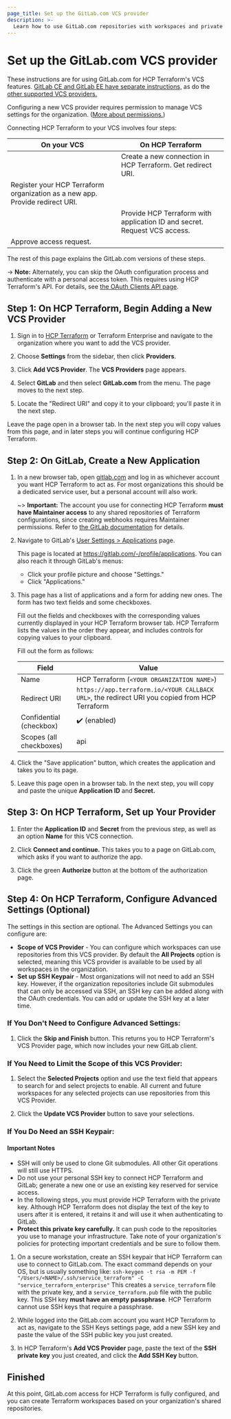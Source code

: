 ```yaml
---
page_title: Set up the GitLab.com VCS provider
description: >-
  Learn how to use GitLab.com repositories with workspaces and private registry modules in HCP Terraform.
---
```


# Set up the GitLab.com VCS provider

These instructions are for using GitLab.com for HCP Terraform's VCS features. [GitLab CE and GitLab EE have separate instructions,](/terraform/cloud-docs/vcs/gitlab-eece) as do the [other supported VCS providers.](/terraform/cloud-docs/vcs)

Configuring a new VCS provider requires permission to manage VCS settings for the organization. ([More about permissions.](/terraform/cloud-docs/users-teams-organizations/permissions))

[permissions-citation]: #intentionally-unused---keep-for-maintainers

Connecting HCP Terraform to your VCS involves four steps:

| On your VCS                                                                    | On HCP Terraform                                                          |
| ------------------------------------------------------------------------------ | --------------------------------------------------------------------------- |
|                                                                                | Create a new connection in HCP Terraform. Get redirect URI.               |
| Register your HCP Terraform organization as a new app. Provide redirect URI. |                                                                             |
|                                                                                | Provide HCP Terraform with application ID and secret. Request VCS access. |
| Approve access request.                                                        |                                                                             |

The rest of this page explains the GitLab.com versions of these steps.

-> **Note:** Alternately, you can skip the OAuth configuration process and authenticate with a personal access token. This requires using HCP Terraform's API. For details, see [the OAuth Clients API page](/terraform/cloud-docs/api-docs/oauth-clients).

## Step 1: On HCP Terraform, Begin Adding a New VCS Provider

1. Sign in to [HCP Terraform](https://app.terraform.io/) or Terraform Enterprise and navigate to the organization where you want to add the VCS provider.

1. Choose **Settings** from the sidebar, then click **Providers**.

1. Click **Add VCS Provider**. The **VCS Providers** page appears.

1. Select **GitLab** and then select **GitLab.com** from the menu. The page moves to the next step.

1. Locate the "Redirect URI" and copy it to your clipboard; you'll paste it in the next step.

Leave the page open in a browser tab. In the next step you will copy values from this page, and in later steps you will continue configuring HCP Terraform.

## Step 2: On GitLab, Create a New Application

1. In a new browser tab, open [gitlab.com](https://gitlab.com) and log in as whichever account you want HCP Terraform to act as. For most organizations this should be a dedicated service user, but a personal account will also work.

   ~> **Important:** The account you use for connecting HCP Terraform **must have Maintainer access** to any shared repositories of Terraform configurations, since creating webhooks requires Maintainer permissions. Refer to [the GitLab documentation](https://docs.gitlab.com/ee/user/permissions.html#project-members-permissions) for details.

1. Navigate to GitLab's [User Settings > Applications](https://gitlab.com/-/profile/applications) page.

   This page is located at <https://gitlab.com/-/profile/applications>. You can also reach it through GitLab's menus:

   - Click your profile picture and choose "Settings."
   - Click "Applications."

1. This page has a list of applications and a form for adding new ones. The form has two text fields and some checkboxes.

   Fill out the fields and checkboxes with the corresponding values currently displayed in your HCP Terraform browser tab. HCP Terraform lists the values in the order they appear, and includes controls for copying values to your clipboard.

   Fill out the form as follows:

   | Field                   | Value                                                                                            |
   | ----------------------- | ------------------------------------------------------------------------------------------------ |
   | Name                    | HCP Terraform (`<YOUR ORGANIZATION NAME>`)                                                     |
   | Redirect URI            | `https://app.terraform.io/<YOUR CALLBACK URL>`, the redirect URI you copied from HCP Terraform |
   | Confidential (checkbox) | ✔️ (enabled)                                                                                     |
   | Scopes (all checkboxes) | api                                                                                              |


1. Click the "Save application" button, which creates the application and takes you to its page.

1. Leave this page open in a browser tab. In the next step, you will copy and paste the unique **Application ID** and **Secret.**

## Step 3: On HCP Terraform, Set up Your Provider

1. Enter the **Application ID** and **Secret** from the previous step, as well as an option **Name** for this VCS connection.

1. Click **Connect and continue.** This takes you to a page on GitLab.com, which asks if you want to authorize the app.

1. Click the green **Authorize** button at the bottom of the authorization page.

## Step 4: On HCP Terraform, Configure Advanced Settings (Optional)

The settings in this section are optional. The Advanced Settings you can configure are:
- **Scope of VCS Provider** - You can configure which workspaces can use repositories from this VCS provider. By default the **All Projects** option is selected, meaning this VCS provider is available to be used by all workspaces in the organization.
- **Set up SSH Keypair** - Most organizations will not need to add an SSH key. However, if the organization repositories include Git submodules that can only be accessed via SSH, an SSH key can be added along with the OAuth credentials. You can add or update the SSH key at a later time.

### If You Don't Need to Configure Advanced Settings:

1. Click the **Skip and Finish** button. This returns you to HCP Terraform's VCS Provider page, which now includes your new GitLab client.

### If You Need to Limit the Scope of this VCS Provider:

1. Select the **Selected Projects** option and use the text field that appears to search for and select projects to enable. All current and future workspaces for any selected projects can use repositories from this VCS Provider. 

1. Click the **Update VCS Provider** button to save your selections.

### If You Do Need an SSH Keypair:

#### Important Notes

- SSH will only be used to clone Git submodules. All other Git operations will still use HTTPS.
- Do not use your personal SSH key to connect HCP Terraform and GitLab; generate a new one or use an existing key reserved for service access.
- In the following steps, you must provide HCP Terraform with the private key. Although HCP Terraform does not display the text of the key to users after it is entered, it retains it and will use it when authenticating to GitLab.
- **Protect this private key carefully.** It can push code to the repositories you use to manage your infrastructure. Take note of your organization's policies for protecting important credentials and be sure to follow them.

1. On a secure workstation, create an SSH keypair that HCP Terraform can use to connect to GitLab.com. The exact command depends on your OS, but is usually something like:
   `ssh-keygen -t rsa -m PEM -f "/Users/<NAME>/.ssh/service_terraform" -C "service_terraform_enterprise"`
   This creates a `service_terraform` file with the private key, and a `service_terraform.pub` file with the public key. This SSH key **must have an empty passphrase**. HCP Terraform cannot use SSH keys that require a passphrase.

1. While logged into the GitLab.com account you want HCP Terraform to act as, navigate to the SSH Keys settings page, add a new SSH key and paste the value of the SSH public key you just created.

1. In HCP Terraform's **Add VCS Provider** page, paste the text of the **SSH private key** you just created, and click the **Add SSH Key** button.

## Finished

At this point, GitLab.com access for HCP Terraform is fully configured, and you can create Terraform workspaces based on your organization's shared repositories.
